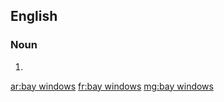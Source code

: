 ==English==

===Noun===
{{head|en|plural}}

# {{plural of|bay window|lang=en|nocat=1}}

[[ar:bay windows]]
[[fr:bay windows]]
[[mg:bay windows]]